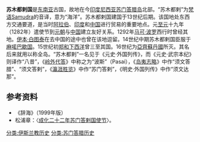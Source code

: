 {{Infobox Former Country
|native_name            = Kesultanan Samudera Pasai <br> كسلطانن سامودرا ڤاساي
|conventional_long_name = 蘇木都剌國
|common_name            = 八昔
|continent              = [[亞洲|亞洲]]
|region                 = [[東南亞|東南亞]]
|country                = [[印尼|印尼]]、[[馬來西亞|馬來西亞]]
|religion               = [[伊斯蘭教|伊斯蘭教]]
|image_flag             = 
|image_coat             = 
|symbol_type            = 
|p1                     = 
|p2                     = 
|s1                     = 葡萄牙人
|s2                     = 亞齊蘇丹國
|flag_p1                = 
|flag_p2                = 
|flag_s1                = Flag of Portugal.svg
|flag_s2                = Flag of the Aceh Sultanate.png
|year_start             = 1267年
|year_end               = 1521年
|date_start             = 
|date_end               = 
|event_start            = 
|event_end              = 被葡萄牙人征服
|image_map              = Pasai.jpg
|capital                = 八昔
|common_languages       = [[亞齊語|亞齊語]]、[[馬來語|馬來語]]
|government_type        = 君主制
|title_leader           = 蘇丹
|currency               = Matawang emas dan perak
|footnotes              = 
}}
{{印尼历史}}
'''苏木都剌国'''是[[东南亚|东南亚]]古国，故地在今[[印度尼西亚|印度尼西亚]][[苏门答腊岛|苏门答腊岛]]北部。“苏木都剌”为[[梵语|梵语]]Samudra的音译，意为“海洋”。苏木都剌国建国于13世纪后期。该国地处东西方交通要道，是当时[[阿拉伯|阿拉伯]]、[[印度|印度]]和[[中国|中国]]进行贸易的重要地点。元[[至元_(忽必烈)|至元]]十九年（1282年）遣使节到[[元朝|元朝]]与[[中国|中国]]建立友好关系。1292年[[马可·波罗|马可·波罗]]西行时曾经其地。[[伊本·白图泰|伊本·白图泰]]在去中国的途中也曾在该地逗留。14世纪中期苏木都剌国臣服于[[满者伯夷|麻喏巴歇国]]。15世纪初[[郑和下西洋|郑和下西洋]]曾三至其国。16世纪为[[亞齊蘇丹國|亞齊蘇丹國]]所灭。其名后来就用以称全岛。“苏木都剌”一名见于《元史·外国列传》，而《元史·武宗本纪》则译作“八昔”，《[[岭外代答|岭外代答]]》中称之为“波斯”（Pasai），《[[岛夷志略|岛夷志略]]》中作“须文答腊”、“须文答剌”，《[[瀛涯胜览|瀛涯胜览]]》中作“苏门答剌”，《明史·外国列传》中作“须文达那”。

==参考资料==
*《辞海》（1999年版）
*松浦章：〈[http://www.nssd.org/articles/article_read.aspx?id=41613062 成化二十二年苏门答剌国使节]〉。
[[分类:伊斯兰教历史|分类:伊斯兰教历史]]
[[分类:苏门答腊历史|分类:苏门答腊历史]]
